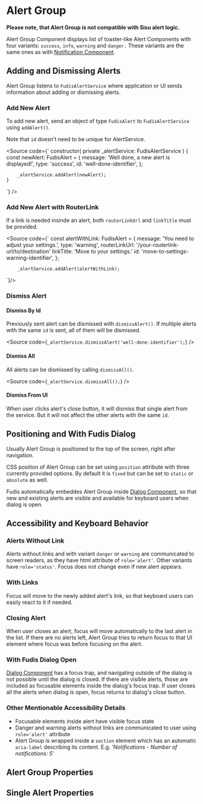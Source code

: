 
<Meta title="Components/Alert Group" />

# Alert Group

**Please note, that Alert Group is not compatible with Sisu alert logic.**

Alert Group Component displays list of toaster-like Alert Components with four variants: `success`, `info`, `warning` and `danger.` These variants are the same ones as with [Notification Component](/docs/components-notification--documentation).

## Adding and Dismissing Alerts

Alert Group listens to `FudisAlertService` where application or UI sends information about adding or dismissing alerts.

### Add New Alert

To add new alert, send an object of type `FudisAlert` to `FudisAlertService` using `addAlert()`.

Note that `id` doesn't need to be unique for AlertService.

<Source code={`
constructor(
	private _alertService: FudisAlertService
	) {
		const newAlert: FudisAlert = {
			message: 'Well done, a new alert is displayed!',
			type: 'success',
			id: 'well-done-identifier',
		};

    	_alertService.addAlert(newAlert);
    }

`} />

### Add New Alert with RouterLink

If a link is needed insinde an alert, both `routerLinkUrl` and `linkTitle` must be provided.

<Source code={`
const alertWithLink: FudisAlert = {
			message: 'You need to adjust your settings.',
			type: 'warning',
			routerLinkUrl: '/your-routerlink-url/to/destination'
			linkTitle: 'Move to your settings.'
			id: 'move-to-settings-warning-identifier',
		};

    	_alertService.addAlert(alertWithLink);

`}/>

### Dismiss Alert

#### Dismiss By Id

Previously sent alert can be dismissed with `dismissAlert()`. If multiple alerts with the same `id` is sent, all of them will be dismissed.

<Source
  code={`
_alertService.dismissAlert('well-done-identifier');
`}
/>

#### Dismiss All

All alerts can be dismissed by calling `dismissAll()`.

<Source
  code={`
_alertService.dismissAll();
`}
/>

#### Dismiss From UI

When user clicks alert's close button, it will dismiss that single alert from the service. But it will not affect the other alerts with the same `id`.

## Positioning and With Fudis Dialog

Usually Alert Group is positioned to the top of the screen, right after navigation.

CSS position of Alert Group can be set using `position` attribute with three currently provided options. By default it is `fixed` but can be set to `static` or `absolute` as well.

Fudis automatically embeddes Alert Group inside [Dialog Component](/docs/components-dialog--documentation), so that new and existing alerts are visible and available for keyboard users when dialog is open.

## Accessibility and Keyboard Behavior

### Alerts Without Link

Alerts without links and with variant `danger` or `warning` are communicated to screen readers, as they have html attribute of `role='alert'`. Other variants have `role='status'`. Focus does not change even if new alert appears.

### With Links

Focus will move to the newly added alert's link, so that keyboard users can easily react to it if needed.

### Closing Alert

When user closes an alert, focus will move automatically to the last alert in the list. If there are no alerts left, Alert Group tries to return focus to that UI element where focus was before focusing on the alert.

### With Fudis Dialog Open

[Dialog Component](/docs/components-dialog--documentation) has a focus trap, and navigating outside of the dialog is not possible until the dialog is closed. If there are visible alerts, those are included as focusable elements inside the dialog's focus trap. If user closes all the alerts when dialog is open, focus returns to dialog's close button.

### Other Mentionable Accessibility Details

- Focusable elements inside alert have visible focus state
- Danger and warning alerts without links are communicated to user using `role='alert'` attribute
- Alert Group is wrapped inside a `section` element which has an automatic `aria-label` describing its content. E.g. _'Notifications - Number of notifications: 5'_

## Alert Group Properties

<ArgTypes of={AlertGroupComponent} />

## Single Alert Properties

<ArgTypes of={AlertComponent} />
